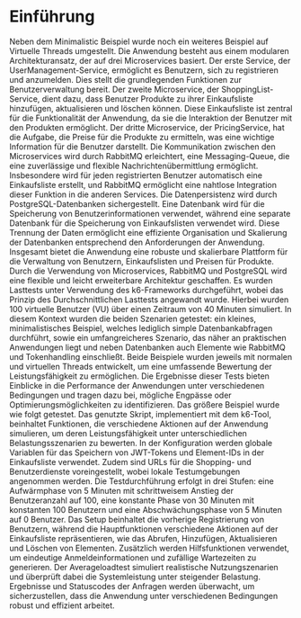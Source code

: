 # Einführung

Neben dem Minimalistic Beispiel wurde noch ein weiteres Beispiel auf Virtuelle Threads umgestellt.
Die Anwendung besteht aus einem modularen Architekturansatz, der auf drei Microservices basiert.
Der erste Service, der UserManagement-Service, ermöglicht es Benutzern, sich zu registrieren und anzumelden.
Dies stellt die grundlegenden Funktionen zur Benutzerverwaltung bereit. Der zweite Microservice, der
ShoppingList-Service, dient dazu, dass Benutzer Produkte zu ihrer Einkaufsliste hinzufügen, aktualisieren
und löschen können. Diese Einkaufsliste ist zentral für die Funktionalität der Anwendung, da sie die
Interaktion der Benutzer mit den Produkten ermöglicht. Der dritte Microservice, der PricingService, hat
die Aufgabe, die Preise für die Produkte zu ermitteln, was eine wichtige Information für die Benutzer darstellt.
Die Kommunikation zwischen den Microservices wird durch RabbitMQ erleichtert, eine Messaging-Queue, die eine
zuverlässige und flexible Nachrichtenübermittlung ermöglicht. Insbesondere wird für jeden registrierten Benutzer
automatisch eine Einkaufsliste erstellt, und RabbitMQ ermöglicht eine nahtlose Integration dieser Funktion in
die anderen Services. Die Datenpersistenz wird durch PostgreSQL-Datenbanken sichergestellt.
Eine Datenbank wird für die Speicherung von Benutzerinformationen verwendet, während eine separate Datenbank
für die Speicherung von Einkaufslisten verwendet wird. Diese Trennung der Daten ermöglicht eine effiziente
Organisation und Skalierung der Datenbanken entsprechend den Anforderungen der Anwendung. Insgesamt bietet
die Anwendung eine robuste und skalierbare Plattform für die Verwaltung von Benutzern, Einkaufslisten und
Preisen für Produkte. Durch die Verwendung von Microservices, RabbitMQ und PostgreSQL wird eine flexible
und leicht erweiterbare Architektur geschaffen.
Es wurden Lasttests unter Verwendung des k6-Frameworks durchgeführt, wobei das Prinzip des Durchschnittlichen
Lasttests angewandt wurde. Hierbei wurden 100 virtuelle Benutzer (VU) über einen Zeitraum von 40 Minuten
simuliert. In diesem Kontext wurden die beiden Szenarien getestet: ein kleines, minimalistisches Beispiel,
welches lediglich simple Datenbankabfragen durchführt, sowie ein umfangreicheres Szenario, das näher an
praktischen Anwendungen liegt und neben Datenbanken auch Elemente wie RabbitMQ und Tokenhandling einschließt.
Beide Beispiele wurden jeweils mit normalen und virtuellen Threads entwickelt, um eine umfassende
Bewertung der Leistungsfähigkeit zu ermöglichen. Die Ergebnisse dieser Tests bieten Einblicke in die
Performance der Anwendungen unter verschiedenen Bedingungen und tragen dazu bei, mögliche Engpässe oder
Optimierungsmöglichkeiten zu identifizieren.
Das größere Beispiel wurde wie folgt getestet. Das genutzte Skript, implementiert mit dem k6-Tool,
beinhaltet Funktionen, die verschiedene Aktionen auf der Anwendung simulieren, um deren Leistungsfähigkeit
unter unterschiedlichen Belastungsszenarien zu bewerten. In der Konfiguration werden globale Variablen
für das Speichern von JWT-Tokens und Element-IDs in der Einkaufsliste verwendet. Zudem sind URLs für
die Shopping- und Benutzerdienste voreingestellt, wobei lokale Testumgebungen angenommen werden. Die
Testdurchführung erfolgt in drei Stufen: eine Aufwärmphase von 5 Minuten mit schrittweisem Anstieg der
Benutzeranzahl auf 100, eine konstante Phase von 30 Minuten mit konstanten 100 Benutzern und eine
Abschwächungsphase von 5 Minuten auf 0 Benutzer. Das Setup beinhaltet die vorherige Registrierung von
Benutzern, während die Hauptfunktionen verschiedene Aktionen auf der Einkaufsliste repräsentieren,
wie das Abrufen, Hinzufügen, Aktualisieren und Löschen von Elementen. Zusätzlich werden Hilfsfunktionen
verwendet, um eindeutige Anmeldeinformationen und zufällige Wartezeiten zu generieren. Der
Averageloadtest simuliert realistische Nutzungszenarien und überprüft dabei die Systemleistung
unter steigender Belastung. Ergebnisse und Statuscodes der Anfragen werden überwacht, um
sicherzustellen, dass die Anwendung unter verschiedenen Bedingungen robust und effizient arbeitet.
